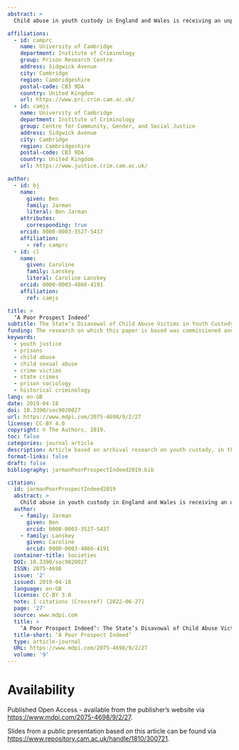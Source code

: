 ```yaml
---
abstract: >
  Child abuse in youth custody in England and Wales is receiving an unprecedented degree of official attention. Historic allegations of abuse by staff in custodial institutions which held children are now being heard by the courts and by the Independent Inquiry into Child Sexual Abuse (IICSA), and some criminal trials have resulted in convictions. A persistent question prompted by these investigations is that of why the victims of custodial child abuse were for so long denied recognition as such, or any form of redress. Drawing on original documentary research, this article aims to explain why and how state authorities in England and Wales failed to recognise the victimisation of children held in penal institutions between 1960 and 1990, and argues that this failure constitutes a disavowal of the state’s responsibility. We show that the victims of custodial child abuse were the victims of state crimes by omission, because the state failed to recognise or to uphold a duty of care. We argue further that this was possible because the occupational cultures and custodial practices of penal institutions failed to recognise the structural and agentic vulnerabilities of children. Adult staff were granted enormous discretionary power which entitled them to act (and to define their actions) without effective constraint. These findings, we suggest, have implications for how custodial institutions for children should think about the kinds of abuse which are manifest today.

affiliations:
  - id: camprc
    name: University of Cambridge
    department: Institute of Criminology
    group: Prison Research Centre
    address: Sidgwick Avenue
    city: Cambridge
    region: Cambridgeshire
    postal-code: CB3 9DA
    country: United Kingdom
    url: https://www.prc.crim.cam.ac.uk/
  - id: camjs
    name: University of Cambridge
    department: Institute of Criminology
    group: Centre for Community, Gender, and Social Justice
    address: Sidgwick Avenue
    city: Cambridge
    region: Cambridgeshire
    postal-code: CB3 9DA
    country: United Kingdom
    url: https://www.justice.crim.cam.ac.uk/

author:
  - id: bj
    name:
      given: Ben
      family: Jarman
      literal: Ben Jarman
    attributes:
      corresponding: true
    orcid: 0000-0003-3527-5437
    affiliation:
      - ref: camprc
  - id: cl
    name:
      given: Caroline
      family: Lanskey
      literal: Caroline Lanskey
    orcid: 0000-0003-4866-4191
    affiliation:
      ref: camjs

title: >
  ‘A Poor Prospect Indeed’
subtitle: The State’s Disavowal of Child Abuse Victims in Youth Custody, 1960–1990
funding: The research on which this paper is based was commissioned and funded by HM Prison and Probation Service, reference RG 92270.
keywords:  
  - youth justice
  - prisons
  - child abuse
  - child sexual abuse
  - crime victims
  - state crimes
  - prison sociology
  - historical criminology
lang: en-GB
date: 2019-04-18
doi: 10.3390/soc9020027
url: https://www.mdpi.com/2075-4698/9/2/27
license: CC-BY 4.0
copyright: © The Authors, 2019.
toc: false
categories: journal article
description: Article based on archival research on youth custody, in the journal *Societies*
format-links: false
draft: false
bibliography: jarmanPoorProspectIndeed2019.bib

citation:
  id: jarmanPoorProspectIndeed2019
  abstract: >
    Child abuse in youth custody in England and Wales is receiving an unprecedented degree of official attention. Historic allegations of abuse by staff in custodial institutions which held children are now being heard by the courts and by the Independent Inquiry into Child Sexual Abuse (IICSA), and some criminal trials have resulted in convictions. A persistent question prompted by these investigations is that of why the victims of custodial child abuse were for so long denied recognition as such, or any form of redress. Drawing on original documentary research, this article aims to explain why and how state authorities in England and Wales failed to recognise the victimisation of children held in penal institutions between 1960 and 1990, and argues that this failure constitutes a disavowal of the state’s responsibility. We show that the victims of custodial child abuse were the victims of state crimes by omission, because the state failed to recognise or to uphold a duty of care. We argue further that this was possible because the occupational cultures and custodial practices of penal institutions failed to recognise the structural and agentic vulnerabilities of children. Adult staff were granted enormous discretionary power which entitled them to act (and to define their actions) without effective constraint. These findings, we suggest, have implications for how custodial institutions for children should think about the kinds of abuse which are manifest today.
  author:
    - family: Jarman
      given: Ben
      orcid: 0000-0003-3527-5437
    - family: Lanskey
      given: Caroline
      orcid: 0000-0003-4866-4191
  container-title: Societies
  DOI: 10.3390/soc9020027
  ISSN: 2075-4698
  issue: '2'
  issued: 2019-04-18
  language: en-GB
  license: CC-BY 3.0
  note: 1 citations (Crossref) [2022-06-27]
  page: '27'
  source: www.mdpi.com
  title: >
    ‘A Poor Prospect Indeed’: The State’s Disavowal of Child Abuse Victims in Youth Custody, 1960–1990
  title-short: ‘A Poor Prospect Indeed’
  type: article-journal
  URL: https://www.mdpi.com/2075-4698/9/2/27
  volume: '9'
---
```


# Availability

Published Open Access - available from the publisher's website via <https://www.mdpi.com/2075-4698/9/2/27>.

Slides from a public presentation based on this article can be found via <https://www.repository.cam.ac.uk/handle/1810/300721>.